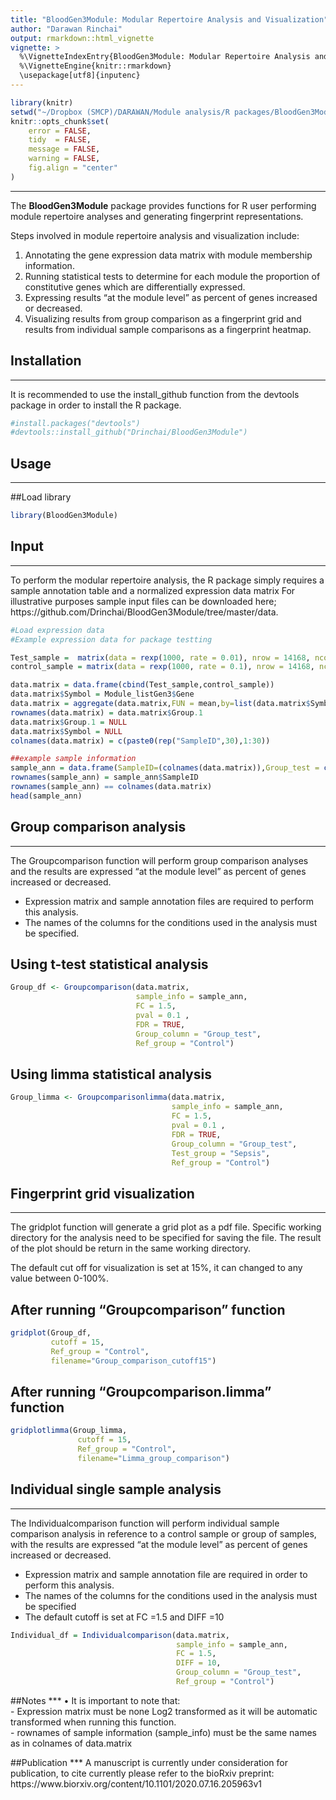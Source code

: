 ```yaml
---
title: "BloodGen3Module: Modular Repertoire Analysis and Visualization"
author: "Darawan Rinchai"
output: rmarkdown::html_vignette
vignette: >
  %\VignetteIndexEntry{BloodGen3Module: Modular Repertoire Analysis and Visualization}
  %\VignetteEngine{knitr::rmarkdown}
  \usepackage[utf8]{inputenc}
---
```


```r
library(knitr)
setwd("~/Dropbox (SMCP)/DARAWAN/Module analysis/R packages/BloodGen3Module/")
knitr::opts_chunk$set(
    error = FALSE,
    tidy  = FALSE,
    message = FALSE,
    warning = FALSE,
    fig.align = "center"
)
```

***
The **BloodGen3Module** package provides functions for R user performing module repertoire analyses and generating fingerprint representations.

Steps involved in module repertoire analysis and visualization include:

1. Annotating the gene expression data matrix with module membership information.\
2. Running statistical tests to determine for each module the proportion of constitutive genes which are differentially expressed.\
3. Expressing results “at the module level” as percent of genes increased or decreased.\
4. Visualizing results from group comparison as a fingerprint grid and results from individual sample comparisons as a fingerprint heatmap.\

## Installation
***
It is recommended to use the install_github function from the devtools package in order to install the R package.

```r
#install.packages("devtools")
#devtools::install_github("Drinchai/BloodGen3Module")

```

## Usage
  ***
##Load library

```r
library(BloodGen3Module)

```

## Input
  ***
To perform the modular repertoire analysis, the R package simply requires a sample annotation table and a normalized expression data matrix For illustrative purposes sample input files can be downloaded here; https://github.com/Drinchai/BloodGen3Module/tree/master/data.

```r
#Load expression data
#Example expression data for package testting

Test_sample =  matrix(data = rexp(1000, rate = 0.01), nrow = 14168, ncol = 20)
control_sample = matrix(data = rexp(1000, rate = 0.1), nrow = 14168, ncol = 10)

data.matrix = data.frame(cbind(Test_sample,control_sample))
data.matrix$Symbol = Module_listGen3$Gene
data.matrix = aggregate(data.matrix,FUN = mean,by=list(data.matrix$Symbol))
rownames(data.matrix) = data.matrix$Group.1
data.matrix$Group.1 = NULL
data.matrix$Symbol = NULL
colnames(data.matrix) = c(paste0(rep("SampleID",30),1:30))

##example sample information
sample_ann = data.frame(SampleID=(colnames(data.matrix)),Group_test = c(rep("Test",20),rep("Control",10)),stringsAsFactors = F)
rownames(sample_ann) = sample_ann$SampleID
rownames(sample_ann) == colnames(data.matrix)
head(sample_ann)

```

## Group comparison analysis 
***
The Groupcomparison function will perform group comparison analyses and the results are expressed “at the module level” as percent of genes increased or decreased.

- Expression matrix and sample annotation files are required to perform this analysis.
- The names of the columns for the conditions used in the analysis must be specified.

## Using t-test statistical analysis
```r
Group_df <- Groupcomparison(data.matrix,
                            sample_info = sample_ann,
                            FC = 1.5,
                            pval = 0.1 ,
                            FDR = TRUE,
                            Group_column = "Group_test",
                            Ref_group = "Control")
```

## Using limma statistical analysis
```r
Group_limma <- Groupcomparisonlimma(data.matrix,
                                    sample_info = sample_ann,
                                    FC = 1.5,
                                    pval = 0.1 ,
                                    FDR = TRUE,
                                    Group_column = "Group_test",
                                    Test_group = "Sepsis",
                                    Ref_group = "Control")
```



## Fingerprint grid visualization 
***
The gridplot function will generate a grid plot as a pdf file. Specific working directory for the analysis need to be specified for saving the file. The result of the plot should be return in the same working directory.

The default cut off for visualization is set at 15%, it can changed to any value between 0-100%.

## After running "Groupcomparison" function
```r
gridplot(Group_df, 
         cutoff = 15, 
         Ref_group = "Control",
         filename="Group_comparison_cutoff15")
```


## After running "Groupcomparison.limma" function
```r
gridplotlimma(Group_limma, 
               cutoff = 15, 
               Ref_group = "Control",
               filename="Limma_group_comparison")
```

## Individual single sample analysis 
***
The Individualcomparison function will perform individual sample comparison analysis in reference to a control sample or group of samples, with the results are expressed “at the module level” as percent of genes increased or decreased.

- Expression matrix and sample annotation file are required in order to perform this analysis.
- The names of the columns for the conditions used in the analysis must be specified
- The default cutoff is set at FC =1.5 and DIFF =10


```r
Individual_df = Individualcomparison(data.matrix,
                                     sample_info = sample_ann,
                                     FC = 1.5,
                                     DIFF = 10,
                                     Group_column = "Group_test",
                                     Ref_group = "Control")
```

##Notes
***
•	It is important to note that:\
- Expression matrix must be none Log2 transformed as it will be automatic transformed when running this function.\
- rownames of sample information (sample_info) must be the same names as in colnames of data.matrix

##Publication
***
A manuscript is currently under consideration for publication, to cite currently please refer to the bioRxiv preprint:\
https://www.biorxiv.org/content/10.1101/2020.07.16.205963v1
